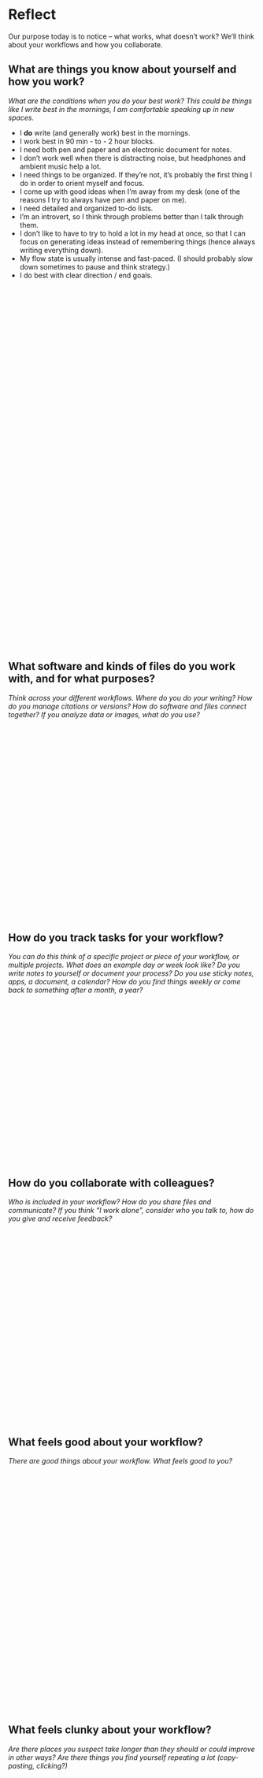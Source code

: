 # Reflect

Our purpose today is to notice – what works, what doesn’t work? We’ll think about your workflows and how you collaborate.

## What are things you know about yourself and how you work? 
::: {.callout-note appearance="minimal" icon="false"}
<!---p.1--->
*What are the conditions when you do your best work? This could be things like I write best in the mornings, I am comfortable speaking up in new spaces.*

-   I **do** write (and generally work) best in the mornings.
-   I work best in 90 min - to - 2 hour blocks.
-   I need both pen and paper and an electronic document for notes.
-   I don't work well when there is distracting noise, but headphones and ambient music help a lot.
-   I need things to be organized. If they're not, it's probably the first thing I do in order to orient myself and focus.
-   I come up with good ideas when I'm away from my desk (one of the reasons I try to always have pen and paper on me).
-   I  need detailed and organized to-do lists.
-   I'm an introvert, so I think through problems better than I talk through them.
-   I don't like to have to try to hold a lot in my head at once, so that I can focus on generating ideas instead of remembering things (hence always writing everything down).
-   My flow state is usually intense and fast-paced. (I should probably slow down sometimes to pause and think strategy.)
-   I do best with clear direction / end goals.


 

 

 

 

 

 

 

 

 

 

 

 

 

 

 

 

 

 

 

 

 

 

 

 
:::


## What software and kinds of files do you work with, and for what purposes?  

::: {.callout-note appearance="minimal" icon="false"}

<!---p.2--->

*Think across your different workflows. Where do you do your writing? How do you manage citations or versions? How do software and files connect together? If you analyze data or images, what do you use?*


  

 

  

 

 

 
 

 

  

  

 

  

  

 
:::


## How do you track tasks for your workflow? 

::: {.callout-note appearance="minimal" icon="false"}

<!---p.4--->

*You can do this think of a specific project or piece of your workflow, or multiple projects. What does an example day or week look like? Do you write notes to yourself or document your process? Do you use sticky notes, apps, a document, a calendar? How do you find things weekly or come back to something after a month, a year?*

  

 

  

 

 

  

  

 

  

  

 


:::

## How do you collaborate with colleagues? 

::: {.callout-note appearance="minimal" icon="false"}

<!---p.4--->

*Who is included in your workflow? How do you share files and communicate? If you think "I work alone", consider who you talk to, how do you give and receive feedback?*

  

 

  

 

 

 
 

 

  

  

 

  

  

 


:::

## What feels good about your workflow? 

::: {.callout-note appearance="minimal" icon="false"}

<!---p.5--->

*There are good things about your workflow. What feels good to you?*


  

 

  
 
 
 
  

 

  

  

 

 

 
 

 

  

  

 

  

  

 

:::

## What feels clunky about your workflow? 

::: {.callout-note appearance="minimal" icon="false"}


<!---p.5--->

*Are there places you suspect take longer than they should or could improve in other ways? Are there things you find yourself repeating a lot (copy-pasting, clicking?)*


  

 

  

 

 

 
 

 

  

  

 

  

  

 

 

  

  

 
:::


## What is top-of-mind for you?

::: {.callout-note appearance="minimal" icon="false"}

<!---p.6--->

*What might be a focus for the next few weeks?*

  

 

  

 

  

  

 

  

  

 

  

 


:::
